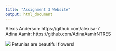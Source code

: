 ```yaml
---
title: "Assignment 3 Website"
output: html_document
---
```


Alexis Anderson: https://github.com/alexisa-7 
<br>
Adina Aamir: https://github.com/AdinaAamirNTRES 
<br>

![](https://cdn.britannica.com/89/131089-050-A4773446/flowers-garden-petunia.jpg)
Petunias are beautiful flowers!